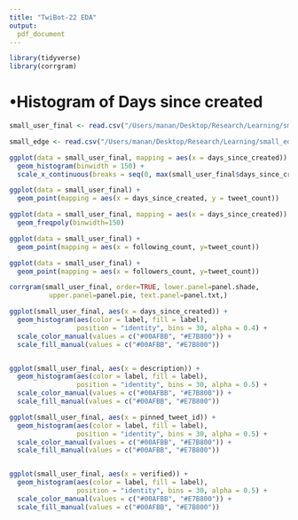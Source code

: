 ```yaml
---
title: "TwiBot-22 EDA"
output:
  pdf_document
---
```


```r
library(tidyverse)
library(corrgram)
```

# •__Histogram of Days since created__


```r

small_user_final <- read.csv("/Users/manan/Desktop/Research/Learning/small_user_final.csv")

small_edge <- read.csv("/Users/manan/Desktop/Research/Learning/small_edge.csv")

ggplot(data = small_user_final, mapping = aes(x = days_since_created)) + 
  geom_histogram(binwidth = 150) +
  scale_x_continuous(breaks = seq(0, max(small_user_final$days_since_created), 500))

```


```r
ggplot(data = small_user_final) +
  geom_point(mapping = aes(x = days_since_created, y = tweet_count))

ggplot(data = small_user_final, mapping = aes(x = days_since_created)) +
  geom_freqpoly(binwidth=150)

ggplot(data = small_user_final) +
  geom_point(mapping = aes(x = following_count, y=tweet_count))

ggplot(data = small_user_final) +
  geom_point(mapping = aes(x = followers_count, y=tweet_count))

corrgram(small_user_final, order=TRUE, lower.panel=panel.shade,
          upper.panel=panel.pie, text.panel=panel.txt,)

ggplot(small_user_final, aes(x = days_since_created)) +
  geom_histogram(aes(color = label, fill = label),
                 position = "identity", bins = 30, alpha = 0.4) +
  scale_color_manual(values = c("#00AFBB", "#E7B800")) +
  scale_fill_manual(values = c("#00AFBB", "#E7B800"))


ggplot(small_user_final, aes(x = description)) +
  geom_histogram(aes(color = label, fill = label),
                 position = "identity", bins = 30, alpha = 0.5) +
  scale_color_manual(values = c("#00AFBB", "#E7B800")) +
  scale_fill_manual(values = c("#00AFBB", "#E7B800"))

ggplot(small_user_final, aes(x = pinned_tweet_id)) +
  geom_histogram(aes(color = label, fill = label),
                 position = "identity", bins = 30, alpha = 0.5) +
  scale_color_manual(values = c("#00AFBB", "#E7B800")) +
  scale_fill_manual(values = c("#00AFBB", "#E7B800"))


ggplot(small_user_final, aes(x = verified)) +
  geom_histogram(aes(color = label, fill = label),
                 position = "identity", bins = 30, alpha = 0.5) +
  scale_color_manual(values = c("#00AFBB", "#E7B800")) +
  scale_fill_manual(values = c("#00AFBB", "#E7B800"))

```

